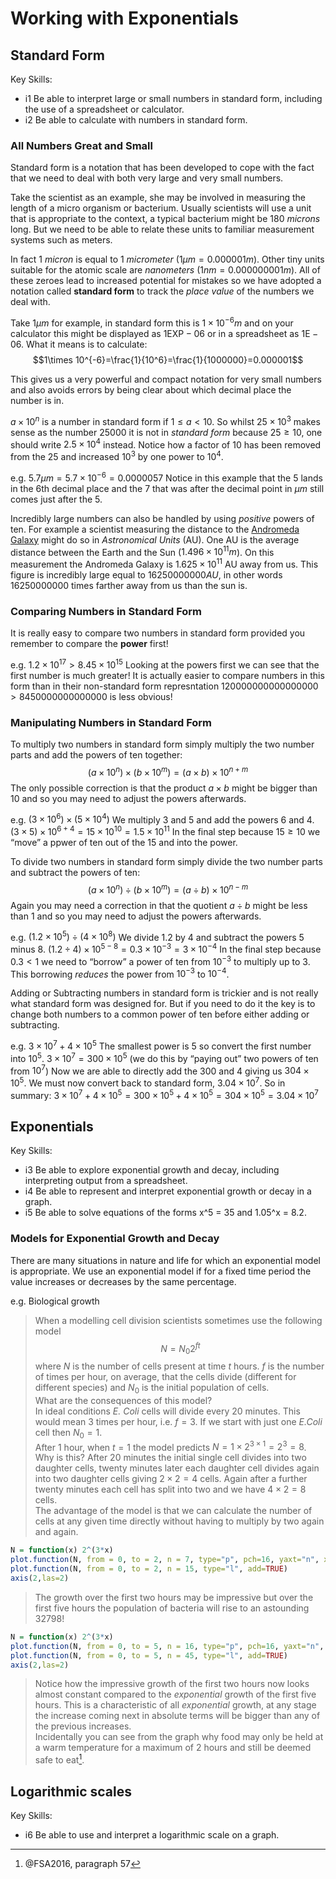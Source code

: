 # Working with Exponentials

## Standard Form

Key Skills:

- i1 Be able to interpret large or small numbers in standard form, including the use of a spreadsheet or calculator.
- i2 Be able to calculate with numbers in standard form.

### All Numbers Great and Small

Standard form is a notation that has been developed to cope with the fact that we need to deal with both very large and very small numbers.

Take the scientist as an example, she may be involved in measuring the length of a micro organism or bacterium. Usually scientists will use a unit that is appropriate to the context, a typical bacterium might be 180 *microns* long. But we need to be able to relate these units to familiar measurement systems such as meters. 

In fact 1 *micron* is equal to 1 *micrometer* ($1 \mu m = 0.000001 m$). Other tiny units suitable for the atomic scale are *nanometers* ($1 nm = 0.000000001m$). All of these zeroes lead to increased potential for mistakes so we have adopted a notation called **standard form** to track the *place value* of the numbers we deal with.

Take $1 \mu m$ for example, in standard form this is $1\times 10^{-6}m$ and on your calculator this might be displayed as $1\text{EXP}-06$  or in a spreadsheet as $1\text{E}-06$. What it means is to calculate:
$$1\times 10^{-6}=\frac{1}{10^6}=\frac{1}{1000000}=0.000001$$

This gives us a very powerful and compact notation for very small numbers and also avoids errors by being clear about which decimal place the number is in.

$a\times 10^{n}$ is a number in standard form if $1\leq a \lt 10$. So whilst $25\times 10^{3}$ makes sense as the number $25000$ it is not in *standard form* because $25 \geq 10$, one should write $2.5\times 10^{4}$ instead. Notice how a factor of $10$ has been removed from the $25$ and increased $10^{3}$ by one power to $10^{4}$.

e.g. $5.7 \mu m = 5.7\times 10^{-6}=0.0000057$
Notice in this example that the $5$ lands in the 6th decimal place and the $7$ that was after the decimal point in $\mu m$ still comes just after the $5$.

Incredibly large numbers can also be handled by using *positive* powers of ten. For example a scientist measuring the distance to the [Andromeda Galaxy](https://en.wikipedia.org/wiki/Andromeda_Galaxy) might do so in *Astronomical Units* (AU). One AU is the average distance between the Earth and the Sun ($1.496\times 10^{11}m$). On this measurement the Andromeda Galaxy is $1.625\times 10^{11}$ AU away from us. This figure is incredibly large equal to $16250000000 AU$, in other words $16250000000$ times farther away from us than the sun is.

### Comparing Numbers in Standard Form

It is really easy to compare two numbers in standard form provided you remember to compare the **power** first!

e.g. $1.2\times 10^{17} \gt 8.45\times 10^{15}$
Looking at the powers first we can see that the first number is much greater! It is actually easier to compare numbers in this form than in their non-standard form represntation $120000000000000000\gt 8450000000000000$ is less obvious! 

### Manipulating Numbers in Standard Form

To multiply two numbers in standard form simply multiply the two number parts and add the powers of ten together:
$$(a\times 10^{n})\times(b\times 10^{m})=(a\times b)\times 10^{n+m}$$
The only possible correction is that the product $a\times b$ might be bigger than $10$ and so you may need to adjust the powers afterwards.

e.g. $(3\times 10^{6})\times(5\times 10^{4})$
We multiply $3$ and $5$ and add the powers $6$ and $4$.
$(3\times 5)\times10^{6+4}=15\times 10^{10}=1.5\times 10^{11}$
In the final step because $15\geq10$ we "move" a ppwer of ten out of the $15$ and into the power.

To divide two numbers in standard form simply divide the two number parts and subtract the powers of ten:
$$(a\times 10^{n})\div(b\times 10^{m})=(a\div b)\times 10^{n-m}$$
Again you may need a correction in that the quotient $a\div b$ might be less than $1$ and so you may need to adjust the powers afterwards.

e.g. $(1.2\times 10^{5})\div (4\times 10^{8})$
We divide $1.2$ by $4$ and subtract the powers $5$ minus $8$.
$(1.2\div 4)\times 10^{5-8}= 0.3\times 10^{-3}=3\times 10^{-4}$
In the final step because $0.3\lt 1$ we need to "borrow" a power of ten from $10^{-3}$ to multiply up to $3$. This borrowing *reduces* the power from $10^{-3}$ to $10^{-4}$.

Adding or Subtracting numbers in standard form is trickier and is not really what standard form was designed for. But if you need to do it the key is to change both numbers to a common power of ten before either adding or subtracting.

e.g. $3\times 10^{7} + 4\times 10^{5}$
The smallest power is $5$ so convert the first number into $10^{5}$.
$3\times 10^{7}=300\times 10^{5}$ (we do this by "paying out" two powers of ten from $10^{7}$)
Now we are able to directly add the $300$ and $4$ giving us $304\times 10^{5}$. We must now convert back to standard form, $3.04\times 10^{7}$.
So in summary: $3\times 10^{7} + 4\times 10^{5}=300\times 10^{5}+ 4\times 10^{5}=304\times 10^{5}=3.04\times 10^{7}$
 
## Exponentials

Key Skills:

- i3 Be able to explore exponential growth and decay, including interpreting output from a spreadsheet.
- i4 Be able to represent and interpret exponential growth or decay in a graph.
- i5 Be able to solve equations of the forms x^5 = 35 and 1.05^x = 8.2.

### Models for Exponential Growth and Decay

There are many situations in nature and life for which an exponential model is appropriate. We use an exponential model if for a fixed time period the value increases or decreases by the same percentage.

e.g. Biological growth

> When a modelling cell division  scientists sometimes use the following model $$N=N_0 2^{ft}$$ where $N$ is the number of cells present at time $t$ hours. $f$ is the number of times per hour, on average, that the cells divide (different for different species) and $N_0$ is the initial population of cells.  
> What are the consequences of this model?  
> In ideal conditions *E. Coli* cells will divide every 20 minutes. This would mean 3 times per hour, i.e. $f=3$. If we start with just one *E.Coli* cell then $N_0=1$.  
> After 1 hour, when $t=1$ the model predicts $N = 1\times 2^{3\times 1}= 2^3 =8$. Why is this? After 20 minutes the initial single cell divides into two daughter cells, twenty minutes later each daughter cell divides again into two daughter cells giving $2\times 2=4$ cells. Again after a further twenty minutes each cell has split into two and we have $4\times 2 = 8$ cells.  
> The advantage of the model is that we can calculate the number of cells at any given time directly without having to multiply by two again and again.

```{r e-coli-two-hours, echo=FALSE}
N = function(x) 2^(3*x)
plot.function(N, from = 0, to = 2, n = 7, type="p", pch=16, yaxt="n", xlab="Time (t) in hours", ylab="N")
plot.function(N, from = 0, to = 2, n = 15, type="l", add=TRUE)
axis(2,las=2)
```

> The growth over the first two hours may be impressive but over the first five hours the population of bacteria will rise to an astounding $32798$!

```{r e-coli-five-hours, echo=FALSE}
N = function(x) 2^(3*x)
plot.function(N, from = 0, to = 5, n = 16, type="p", pch=16, yaxt="n", xlab="Time (t) in hours", ylab="N")
plot.function(N, from = 0, to = 5, n = 45, type="l", add=TRUE)
axis(2,las=2)
```

> Notice how the impressive growth of the first two hours now looks almost constant compared to the *exponential* growth of the first five hours. This is a characteristic of all *exponential* growth, at any stage the increase coming next in absolute terms will be bigger than any of the previous increases.  
> Incidentally you can see from the graph why food may only be held at a warm temperature for a maximum of 2 hours and still be deemed safe to eat^[@FSA2016, paragraph 57]. 


## Logarithmic scales

Key Skills:

- i6 Be able to use and interpret a logarithmic scale on a graph.
